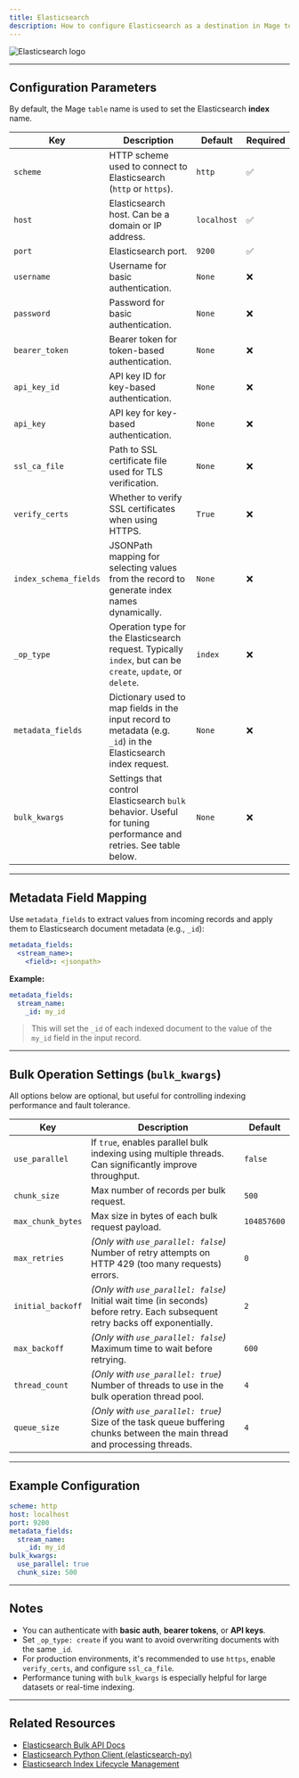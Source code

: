 ```yaml
---
title: Elasticsearch
description: How to configure Elasticsearch as a destination in Mage to stream or batch index records into an Elasticsearch cluster using custom index metadata, authentication, and bulk operations.
---
```


![Elasticsearch logo](https://static-www.elastic.co/v3/assets/bltefdd0b53724fa2ce/blt280217a63b82a734/6202d3378b1f312528798412/elastic-logo.svg)

---

## Configuration Parameters

By default, the Mage `table` name is used to set the Elasticsearch **index** name.

| Key               | Description                                                                                                                                                 | Default     | Required     |
|--------------------|-------------------------------------------------------------------------------------------------------------------------------------------------------------|-------------|--------------|
| `scheme`           | HTTP scheme used to connect to Elasticsearch (`http` or `https`).                                                                                           | `http`      | ✅            |
| `host`             | Elasticsearch host. Can be a domain or IP address.                                                                                                           | `localhost` | ✅            |
| `port`             | Elasticsearch port.                                                                                                                                        | `9200`      | ✅            |
| `username`         | Username for basic authentication.                                                                                                                          | `None`      | ❌            |
| `password`         | Password for basic authentication.                                                                                                                          | `None`      | ❌            |
| `bearer_token`     | Bearer token for token-based authentication.                                                                                                                | `None`      | ❌            |
| `api_key_id`       | API key ID for key-based authentication.                                                                                                                    | `None`      | ❌            |
| `api_key`          | API key for key-based authentication.                                                                                                                       | `None`      | ❌            |
| `ssl_ca_file`      | Path to SSL certificate file used for TLS verification.                                                                                                     | `None`      | ❌            |
| `verify_certs`     | Whether to verify SSL certificates when using HTTPS.                                                                                                        | `True`      | ❌            |
| `index_schema_fields` | JSONPath mapping for selecting values from the record to generate index names dynamically.                                                                | `None`      | ❌            |
| `_op_type`         | Operation type for the Elasticsearch request. Typically `index`, but can be `create`, `update`, or `delete`.                                                | `index`     | ❌            |
| `metadata_fields`  | Dictionary used to map fields in the input record to metadata (e.g. `_id`) in the Elasticsearch index request.                                               | `None`      | ❌            |
| `bulk_kwargs`      | Settings that control Elasticsearch `bulk` behavior. Useful for tuning performance and retries. See table below.                                            | `None`      | ❌            |

---

## Metadata Field Mapping

Use `metadata_fields` to extract values from incoming records and apply them to Elasticsearch document metadata (e.g., `_id`):

```yaml
metadata_fields:
  <stream_name>:
    <field>: <jsonpath>
```

**Example:**
```yaml
metadata_fields:
  stream_name:
    _id: my_id
```
> This will set the `_id` of each indexed document to the value of the `my_id` field in the input record.

---

## Bulk Operation Settings (`bulk_kwargs`)

All options below are optional, but useful for controlling indexing performance and fault tolerance.

| Key              | Description                                                                                                                                      | Default     |
|-------------------|--------------------------------------------------------------------------------------------------------------------------------------------------|-------------|
| `use_parallel`    | If `true`, enables parallel bulk indexing using multiple threads. Can significantly improve throughput.                                          | `false`     |
| `chunk_size`      | Max number of records per bulk request.                                                                                                          | `500`       |
| `max_chunk_bytes` | Max size in bytes of each bulk request payload.                                                                                                  | `104857600` |
| `max_retries`     | *(Only with `use_parallel: false`)* Number of retry attempts on HTTP 429 (too many requests) errors.                                              | `0`         |
| `initial_backoff` | *(Only with `use_parallel: false`)* Initial wait time (in seconds) before retry. Each subsequent retry backs off exponentially.                  | `2`         |
| `max_backoff`     | *(Only with `use_parallel: false`)* Maximum time to wait before retrying.                                                                        | `600`       |
| `thread_count`    | *(Only with `use_parallel: true`)* Number of threads to use in the bulk operation thread pool.                                                   | `4`         |
| `queue_size`      | *(Only with `use_parallel: true`)* Size of the task queue buffering chunks between the main thread and processing threads.                       | `4`         |

---

## Example Configuration

```yaml
scheme: http
host: localhost
port: 9200
metadata_fields:
  stream_name:
    _id: my_id
bulk_kwargs:
  use_parallel: true
  chunk_size: 500
```
---

## Notes

- You can authenticate with **basic auth**, **bearer tokens**, or **API keys**.
- Set `_op_type: create` if you want to avoid overwriting documents with the same `_id`.
- For production environments, it's recommended to use `https`, enable `verify_certs`, and configure `ssl_ca_file`.
- Performance tuning with `bulk_kwargs` is especially helpful for large datasets or real-time indexing.

---

## Related Resources

- [Elasticsearch Bulk API Docs](https://www.elastic.co/guide/en/elasticsearch/reference/current/docs-bulk.html)
- [Elasticsearch Python Client (elasticsearch-py)](https://elasticsearch-py.readthedocs.io/en/v8.11.1/)
- [Elasticsearch Index Lifecycle Management](https://www.elastic.co/guide/en/elasticsearch/reference/current/index-lifecycle-management.html)
